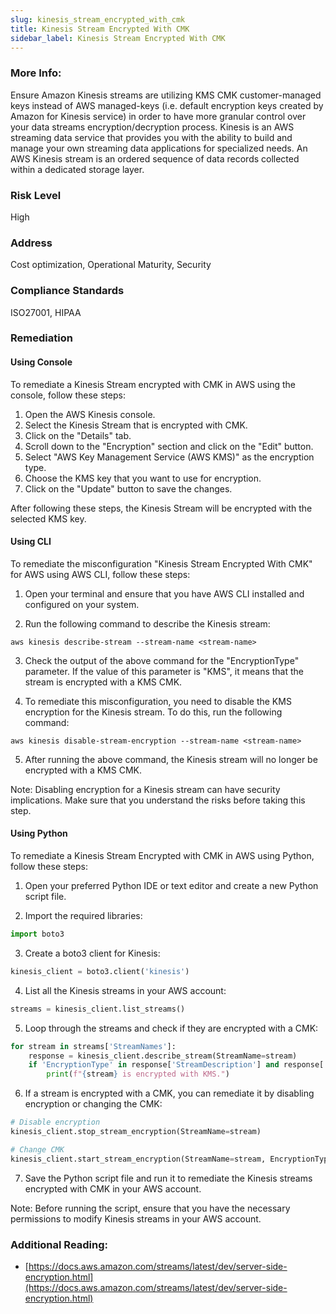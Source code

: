 ```yaml
---
slug: kinesis_stream_encrypted_with_cmk
title: Kinesis Stream Encrypted With CMK
sidebar_label: Kinesis Stream Encrypted With CMK
---
```


### More Info:

Ensure Amazon Kinesis streams are utilizing KMS CMK customer-managed keys instead of AWS managed-keys (i.e. default encryption keys created by Amazon for Kinesis service) in order to have more granular control over your data streams encryption/decryption process. Kinesis is an AWS streaming data service that provides you with the ability to build and manage your own streaming data applications for specialized needs. An AWS Kinesis stream is an ordered sequence of data records collected within a dedicated storage layer.

### Risk Level

High

### Address

Cost optimization, Operational Maturity, Security

### Compliance Standards

ISO27001, HIPAA

### Remediation

#### Using Console

To remediate a Kinesis Stream encrypted with CMK in AWS using the console, follow these steps:

1. Open the AWS Kinesis console.
2. Select the Kinesis Stream that is encrypted with CMK.
3. Click on the "Details" tab.
4. Scroll down to the "Encryption" section and click on the "Edit" button.
5. Select "AWS Key Management Service (AWS KMS)" as the encryption type.
6. Choose the KMS key that you want to use for encryption.
7. Click on the "Update" button to save the changes.

After following these steps, the Kinesis Stream will be encrypted with the selected KMS key.

#### Using CLI

To remediate the misconfiguration "Kinesis Stream Encrypted With CMK" for AWS using AWS CLI, follow these steps:

1. Open your terminal and ensure that you have AWS CLI installed and configured on your system.

2. Run the following command to describe the Kinesis stream:

```
aws kinesis describe-stream --stream-name <stream-name>
```

3. Check the output of the above command for the "EncryptionType" parameter. If the value of this parameter is "KMS", it means that the stream is encrypted with a KMS CMK.

4. To remediate this misconfiguration, you need to disable the KMS encryption for the Kinesis stream. To do this, run the following command:

```
aws kinesis disable-stream-encryption --stream-name <stream-name>
```

5. After running the above command, the Kinesis stream will no longer be encrypted with a KMS CMK.

Note: Disabling encryption for a Kinesis stream can have security implications. Make sure that you understand the risks before taking this step.

#### Using Python

To remediate a Kinesis Stream Encrypted with CMK in AWS using Python, follow these steps:

1. Open your preferred Python IDE or text editor and create a new Python script file.

2. Import the required libraries:

```python
import boto3
```

3. Create a boto3 client for Kinesis:

```python
kinesis_client = boto3.client('kinesis')
```

4. List all the Kinesis streams in your AWS account:

```python
streams = kinesis_client.list_streams()
```

5. Loop through the streams and check if they are encrypted with a CMK:

```python
for stream in streams['StreamNames']:
    response = kinesis_client.describe_stream(StreamName=stream)
    if 'EncryptionType' in response['StreamDescription'] and response['StreamDescription']['EncryptionType'] == 'KMS':
        print(f"{stream} is encrypted with KMS.")
```

6. If a stream is encrypted with a CMK, you can remediate it by disabling encryption or changing the CMK:

```python
# Disable encryption
kinesis_client.stop_stream_encryption(StreamName=stream)

# Change CMK
kinesis_client.start_stream_encryption(StreamName=stream, EncryptionType='KMS', KeyId='new_kms_key_id')
```

7. Save the Python script file and run it to remediate the Kinesis streams encrypted with CMK in your AWS account.

Note: Before running the script, ensure that you have the necessary permissions to modify Kinesis streams in your AWS account.

### Additional Reading:

- [https://docs.aws.amazon.com/streams/latest/dev/server-side-encryption.html](https://docs.aws.amazon.com/streams/latest/dev/server-side-encryption.html) 


